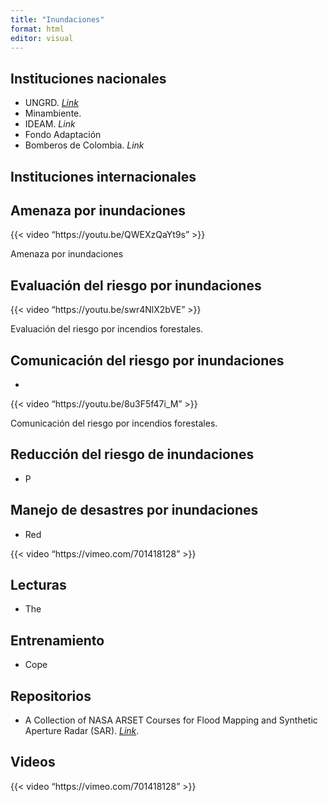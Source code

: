 ```yaml
---
title: "Inundaciones"
format: html
editor: visual
---
```


## Instituciones nacionales

-   UNGRD. [*Link*](https://portal.gestiondelriesgo.gov.co/)
-   Minambiente.
-   IDEAM. *Link*
-   Fondo Adaptación
-   Bomberos de Colombia. *Link*

## Instituciones internacionales

## Amenaza por inundaciones

::: {layout-ncol="2"}
{{< video "https://youtu.be/QWEXzQaYt9s" >}}

Amenaza por inundaciones
:::

## Evaluación del riesgo por inundaciones

::: {layout-ncol="2"}
{{< video "https://youtu.be/swr4NlX2bVE" >}}

Evaluación del riesgo por incendios forestales.
:::

## Comunicación del riesgo por inundaciones

-   

::: {layout-ncol="2"}
{{< video "https://youtu.be/8u3F5f47i_M" >}}

Comunicación del riesgo por incendios forestales.
:::

## Reducción del riesgo de inundaciones

-   P

## Manejo de desastres por inundaciones

-   Red

::: {layout-ncol="2"}
{{< video "https://vimeo.com/701418128" >}}
:::

## Lecturas

-   The

## **Entrenamiento**

-   Cope

## Repositorios

-   A Collection of NASA ARSET Courses for Flood Mapping and Synthetic Aperture Radar (SAR). [*Link*](https://github.com/mebauer/floodmapping-sar).

## Videos

::: {layout-ncol="2"}
{{< video "https://vimeo.com/701418128" >}}
:::